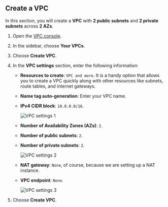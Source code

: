 ## Create a VPC

In this section, you will create a **VPC** with **2 public subnets** and **2 private subnets** across **2 AZs**.
1. Open the [VPC console](https://console.aws.amazon.com/vpc/).
2. In the sidebar, choose **Your VPCs**.
3. Choose **Create VPC**.
4. In the **VPC settings** section, enter the following information:
    - **Resources to create**: `VPC and more`. It is a handy option that allows you to create a VPC quickly along with other resources like subnets, route tables, and internet gateways.
    - **Name tag auto-generation**: Enter your VPC name.
    - **IPv4 CIDR block**: `10.0.0.0/16`.

        ![VPC settings 1](/images/eni-and-use-cases/vpc-settings-1-1.png)


    - **Number of Availability Zones (AZs)**: `2`.
    - **Number of public subnets**: `2`.
    - **Number of private subnets**: `2`.

        ![VPC settings 2](/images/eni-and-use-cases/vpc-settings-2.png)

    - **NAT gateway**: `None`, of course, because we are setting up a NAT instance.
    - **VPC endpoint**: `None`.

        ![VPC settings 3](/images/eni-and-use-cases/vpc-settings-3.png)

5. Choose **Create VPC**.